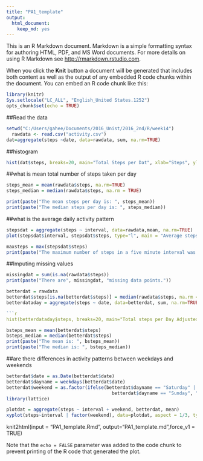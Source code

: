 ---
title: "PA1_template"
output: 
  html_document: 
    keep_md: yes
---

This is an R Markdown document. Markdown is a simple formatting syntax for authoring HTML, PDF, and MS Word documents. For more details on using R Markdown see <http://rmarkdown.rstudio.com>.

When you click the **Knit** button a document will be generated that includes both content as well as the output of any embedded R code chunks within the document. You can embed an R code chunk like this:

```{r}

library(knitr)
Sys.setlocale("LC_ALL", "English_United States.1252")
opts_chunk$set(echo = TRUE)
```
##Read the data
```{r}
setwd("C:/Users/gahee/Documents/2016_Unist/2016_2nd/R/week14")
  rawdata <- read.csv("activity.csv")
dat=aggregate(steps ~date, data=rawdata, sum, na.rm=TRUE)
```

##histogram
```{r histogram1, fig.height=4}
hist(dat$steps, breaks=20, main="Total Steps per Dat", xlab="Steps", ylab = "Frequency")
```

##what is mean total number of steps taken per day
```{r}
steps_mean = mean(rawdata$steps, na.rm=TRUE)
steps_median = median(rawdata$steps, na.rm = TRUE)

print(paste("The mean steps per day is: ", steps_mean))
print(paste("The median steps per day is: ", steps_median))

```
##what is the average daily activity pattern
```{r average, fig.height=4}
stepsdat = aggregate(steps ~ interval, data=rawdata,mean, na.rm=TRUE)
plot(stepsdat$interval, stepsdat$steps, type="l", main = "Average steps per Five minute interval", xlab="Interval No.", ylab="steps")

maxsteps = max(stepsdat$steps)
print(paste("The maximum number of steps in a five minute interval was: ", maxsteps))
```
##Imputing missing values
```{r}
missingdat = sum(is.na(rawdata$steps))
print(paste("There are", missingdat, "missing data points."))

betterdat = rawdata
betterdat$steps[is.na(betterdat$steps)] = median(rawdata$steps, na.rm = "TRUE")
betterdataday = aggregate(steps ~ date, data=betterdat, sum, na.rm=TRUE)

```{r missing, fig.height=4}
hist(betterdataday$steps, breaks=20, main="Total steps per Day Adjusted Data", xlab="Steps", ylab="Frequency")
```
```{r}
bsteps_mean = mean(betterdat$steps)
bsteps_median = median(betterdat$steps)
print(paste("The mean is: ", bsteps_mean))
print(paste("The median is: ", bsteps_median))

```

##are there differences in activity patterns between weekdays and weekends
```{r}
betterdat$date = as.Date(betterdat$date)
betterdat$dayname = weekdays(betterdat$date)
betterdat$weekend = as.factor(ifelse(betterdat$dayname == "Saturday" | 
                                       betterdat$dayname == "Sunday", "weekend", "weekday"))
library(lattice)
```
```{r pattern, fig.height=4}
plotdat = aggregate(steps ~ interval + weekend, betterdat, mean)
xyplot(steps~interval | factor(weekend), data=plotdat, aspect = 1/3, type = "l")


```
knit2html(input = "PA1_template.Rmd", output="PA1_template.md",force_v1 = TRUE)

Note that the `echo = FALSE` parameter was added to the code chunk to prevent printing of the R code that generated the plot.
